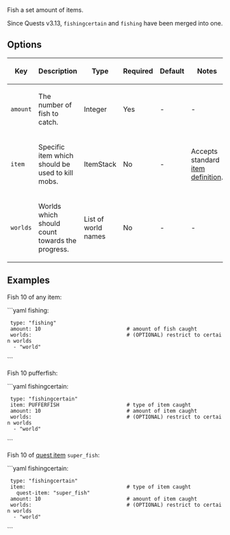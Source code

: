 Fish a set amount of items.

Since Quests v3.13, <code>fishingcertain</code> and <code>fishing</code> have been merged into one.

== Options ==
{|
|-
! Key
! Description
! Type
! Required
! Default
! Notes
|-
| <code>amount</code>
| The number of fish to catch.
| Integer
| Yes
| -
| -
|-
| <code>item</code>
| Specific item which should be used to kill mobs.
| ItemStack
| No
| -
| Accepts standard [[defining items|item definition]].
|-
| <code>worlds</code>
| Worlds which should count towards the progress.
| List of world names
| No
| -
| -
|}

== Examples ==
Fish 10 of any item:

```yaml
fishing:
  type: "fishing"
  amount: 10                            # amount of fish caught
  worlds:                               # (OPTIONAL) restrict to certain worlds
   - "world"
```

Fish 10 pufferfish:

```yaml
fishingcertain:
  type: "fishingcertain"
  item: PUFFERFISH                      # type of item caught
  amount: 10                            # amount of item caught
  worlds:                               # (OPTIONAL) restrict to certain worlds
   - "world"
```

Fish 10 of [[Defining-items#Quest-items|quest item]] <code>super_fish</code>:

```yaml
fishingcertain:
  type: "fishingcertain"
  item:                                 # type of item caught
    quest-item: "super_fish"
  amount: 10                            # amount of item caught
  worlds:                               # (OPTIONAL) restrict to certain worlds
   - "world"
```

